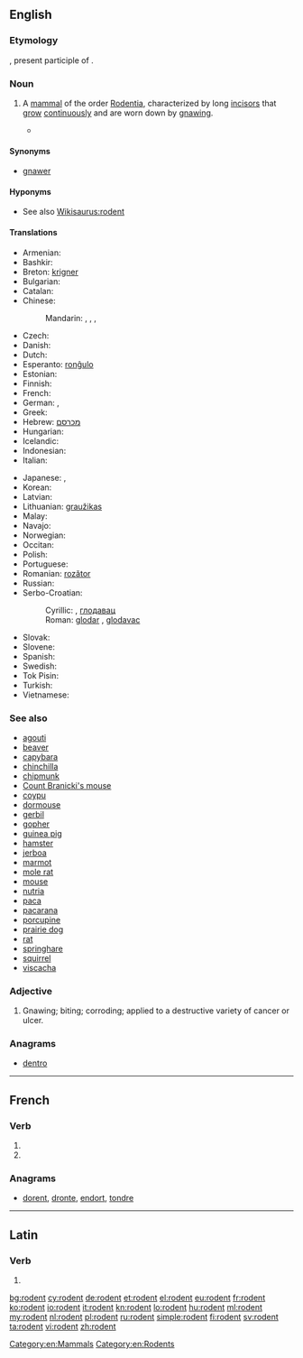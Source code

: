 ==English==
{{wikipedia}}
{{picdic
|image=Apodemus sylvaticus bosmuis.jpg
|detail1=
{{picdicimg|image=American Beaver.jpg|link=beaver}}
{{picdicimg|image=Capybara Hattiesburg Zoo (70909b-42) 2560x1600.jpg|link=capybara}}
{{picdicimg|image=Tamias minimus.jpg|link=chipmunk}}
{{picdicimg|image=Chomik europejski.jpg|link=hamster}}
{{picdicimg|image=Mouse white background.jpg|link=mouse}}
{{picdicimg|image=Porcupine 3.jpg|link=porcupine}}
{{picdicimg|image=Ruskea rotta.png|link=rat}}
{{picdicimg|image=AmericanRedSquirrel.jpg|link=squirrel}}
{{picdicimg|image=Bank vole.jpg|link=vole}}
}}

===Etymology===
{{etyl|la|en}} {{term|rōdēns||lang=la|gnawer; one who gnaws}}, present participle of {{term|rōdō||I gnaw|lang=la}}.

===Noun===
{{en-noun}}

#{{senseid|en|mammal of the order Rodentia}}A [[mammal]] of the order [[Rodentia]], characterized by long [[incisor]]s that [[grow]] [[continuously]] and are worn down by [[gnaw]]ing.
#*{{quote-magazine|year=2013|month=May-June|author=[http://www.americanscientist.org/authors/detail/katie-l-burke Katie L. Burke]
|title=[http://www.americanscientist.org/issues/pub/2013/3/in-the-news-45 In the News]
|volume=101|issue=3|page=193|magazine={{w|American Scientist}}
|passage=Bats host many high-profile viruses that can infect humans, including severe acute respiratory syndrome and Ebola. A recent study explored the ecological variables that may contribute to bats’ propensity to harbor such zoonotic diseases by comparing them with another order of common reservoir hosts: '''rodents'''.}}

====Synonyms====
* [[gnawer]]

====Hyponyms====
* See also [[Wikisaurus:rodent]]

====Translations====
{{trans-top|mammal of the order Rodentia}}
* Armenian: {{t-|hy|կրծող|tr=krçoġ}}
* Bashkir: {{tø|ba|кимереүсе|tr=kimerewse}}
* Breton: [[krigner]] {{g|m}}
* Bulgarian: {{t+|bg|гризач|m|tr=grizač}}
* Catalan: {{t+|ca|rosegador}}
* Chinese:
*: Mandarin: {{t-|cmn|嚙齒目動物|sc=Hani}}, {{t-|cmn|啮齿目动物|tr=nièchǐmù dòngwù|sc=Hani}}, {{t-|cmn|嚙齒動物|sc=Hani}}, {{t-|cmn|啮齿动物|tr=nièchǐ dòngwù|sc=Hani}}
* Czech: {{t-|cs|hlodavec|m}}
* Danish: {{t+|da|gnaver}}
* Dutch: {{t+|nl|knaagdier|n}}
* Esperanto: [[ronĝulo]]
* Estonian: {{t-|et|näriline}}
* Finnish: {{t+|fi|jyrsijä}}
* French: {{t+|fr|rongeur|m}}
* German: {{t+|de|Nagetier|n}}, {{t+|de|Nager|m}}
* Greek: {{t+|el|τρωκτικό|n|tr=troktikó}}
* Hebrew: [[מכרסם]]
* Hungarian: {{t+|hu|rágcsáló}}
* Icelandic: {{t+|is|nagdýr|n}}
* Indonesian: {{t+|id|pengerat}}
* Italian: {{t+|it|roditore|m}}
{{trans-mid}}
* Japanese: {{t-|ja|齧歯類|tr=げっしるい, gesshirui}}, {{t-|ja|齧歯動物|tr=げっしどうぶつ, gesshi-dōbutsu}}
* Korean: {{t-|ko|설치류|tr=seolchiryu|sc=Hang}}
* Latvian: {{t-|lv|grauzējs|m}}
* Lithuanian: [[graužikas]] {{g|m}}
* Malay: {{t-|ms|rodensia}}
* Navajo: {{tø|nv|tsin deigházhígíí}}
* Norwegian: {{t+|no|gnager|m}}
* Occitan: {{t+|oc|rosegaire}}
* Polish: {{t+|pl|gryzoń}}
* Portuguese: {{t+|pt|roedor|m}}
* Romanian: [[rozător]] {{g|n}}
* Russian: {{t+|ru|грызун|m|tr=gryzún}}
* Serbo-Croatian:
*: Cyrillic: {{t-|sh|глодар|m|sc=Cyrl}}, [[глодавац]] {{g|m}}
*: Roman: [[glodar]] {{g|m}}, [[glodavac]] {{g|m}}
* Slovak: {{t-|sk|hlodavec|m}}
* Slovene: {{t+|sl|glodalec|m}}
* Spanish: {{t+|es|roedor|m}}
* Swedish: {{t+|sv|gnagare|c}}
* Tok Pisin: {{t-|tpi|rat}}
* Turkish: {{t+|tr|kemirgen}}
* Vietnamese: {{t+|vi|gặm nhấm}}
{{trans-bottom}}

===See also===
* [[agouti]]
* [[beaver]]
* [[capybara]]
* [[chinchilla]]
* [[chipmunk]]
* [[Count Branicki's mouse]]
* [[coypu]]
* [[dormouse]]
* [[gerbil]]
* [[gopher]]
* [[guinea pig]]
* [[hamster]]
* [[jerboa]]
* [[marmot]]
* [[mole rat]]
* [[mouse]]
* [[nutria]]
* [[paca]]
* [[pacarana]]
* [[porcupine]]
* [[prairie dog]]
* [[rat]]
* [[springhare]]
* [[squirrel]]
* [[viscacha]]

===Adjective===
{{en-adj|-}}

# Gnawing; biting; corroding; applied to a destructive variety of cancer or ulcer.

===Anagrams===
* [[dentro#English|dentro]]

[[Category:en:Mammals]]
[[Category:en:Rodents]]

----

==French==

===Verb===
{{fr-verb-form}}

# {{conjugation of|roder||3|p|pres|ind|lang=fr}}
# {{conjugation of|roder||3|p|pres|sub|lang=fr}}

===Anagrams===
* [[dorent#French|dorent]], [[dronte#French|dronte]], [[endort#French|endort]], [[tondre#French|tondre]]

----

==Latin==

===Verb===
{{la-verb-form|rōdent}}

# {{conjugation of|rōdō||3|p|fut|act|ind|lang=la}}

[[bg:rodent]]
[[cy:rodent]]
[[de:rodent]]
[[et:rodent]]
[[el:rodent]]
[[eu:rodent]]
[[fr:rodent]]
[[ko:rodent]]
[[io:rodent]]
[[it:rodent]]
[[kn:rodent]]
[[lo:rodent]]
[[hu:rodent]]
[[ml:rodent]]
[[my:rodent]]
[[nl:rodent]]
[[pl:rodent]]
[[ru:rodent]]
[[simple:rodent]]
[[fi:rodent]]
[[sv:rodent]]
[[ta:rodent]]
[[vi:rodent]]
[[zh:rodent]]